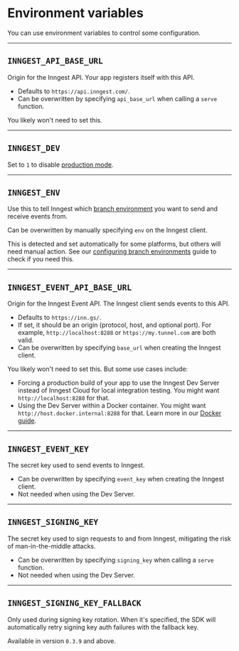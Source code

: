 # Environment variables

You can use environment variables to control some configuration.

---

## `INNGEST_API_BASE_URL`

Origin for the Inngest API. Your app registers itself with this API.

- Defaults to `https://api.inngest.com/`.
- Can be overwritten by specifying `api_base_url` when calling a `serve` function.

You likely won't need to set this.

---

## `INNGEST_DEV`

Set to `1` to disable [production mode](/docs/reference/python/overview/prod-mode).

---

## `INNGEST_ENV`

Use this to tell Inngest which [branch environment](/docs/platform/environments#branch-environments) you want to send and receive events from.

Can be overwritten by manually specifying `env` on the Inngest client.

This is detected and set automatically for some platforms, but others will need manual action. See our [configuring branch environments](/docs/platform/environments#configuring-branch-environments) guide to check if you need this.

---

## `INNGEST_EVENT_API_BASE_URL`

Origin for the Inngest Event API. The Inngest client sends events to this API.

- Defaults to `https://inn.gs/`.
- If set, it should be an origin (protocol, host, and optional port). For example, `http://localhost:8288` or `https://my.tunnel.com` are both valid.
- Can be overwritten by specifying `base_url` when creating the Inngest client.

You likely won't need to set this. But some use cases include:
- Forcing a production build of your app to use the Inngest Dev Server instead of Inngest Cloud for local integration testing. You might want `http://localhost:8288` for that.
- Using the Dev Server within a Docker container. You might want `http://host.docker.internal:8288` for that. Learn more in our [Docker guide](/docs/guides/development-with-docker).

---

## `INNGEST_EVENT_KEY`

The secret key used to send events to Inngest.

- Can be overwritten by specifying `event_key` when creating the Inngest client.
- Not needed when using the Dev Server.

---

## `INNGEST_SIGNING_KEY`

The secret key used to sign requests to and from Inngest, mitigating the risk of man-in-the-middle attacks.

- Can be overwritten by specifying `signing_key` when calling a `serve` function.
- Not needed when using the Dev Server.

---

## `INNGEST_SIGNING_KEY_FALLBACK`

Only used during signing key rotation. When it's specified, the SDK will automatically retry signing key auth failures with the fallback key.

Available in version `0.3.9` and above.
